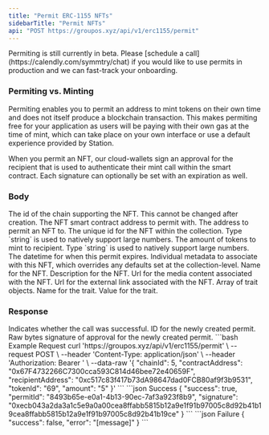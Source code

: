 ```yaml
---
title: "Permit ERC-1155 NFTs"
sidebarTitle: "Permit NFTs"
api: "POST https://groupos.xyz/api/v1/erc1155/permit"
---
```


<Note>
  Permiting is still currently in beta. Please [schedule a
  call](https://calendly.com/symmtry/chat) if you would like to use permits in
  production and we can fast-track your onboarding.
</Note>

### Permiting vs. Minting

Permiting enables you to permit an address to mint tokens on their own time and does not itself produce
a blockchain transaction. This makes permiting free for your application as users will be paying with their
own gas at the time of mint, which can take place on your own interface or use a default experience provided
by Station.

When you permit an NFT, our cloud-wallets sign an approval for the recipient that is used to authenticate
their mint call within the smart contract. Each signature can optionally be set with an expiration as well.

### Body

<ParamField body="chainId" type="number" required>
  The id of the chain supporting the NFT. This cannot be changed after creation.
</ParamField>

<ParamField body="contractAddress" type="string" required>
  The NFT smart contract address to permit with.
</ParamField>

<ParamField body="recipientAddress" type="string" required>
  The address to permit an NFT to.
</ParamField>

<ParamField body="tokenId" type="string" required>
  The unique id for the NFT within the collection. Type `string` is used to
  natively support large numbers.
</ParamField>

<ParamField body="amount" type="string" required>
  The amount of tokens to mint to recipient. Type `string` is used to natively
  support large numbers.
</ParamField>

<ParamField body="expiration" type="date" optional>
  The datetime for when this permit expires.
</ParamField>

<ParamField body="individualMetadata" type="object" optional>
  Individual metadata to associate with this NFT, which overrides any defaults
  set at the collection-level.
  <Expandable title="object">
    <ParamField body="name" type="string" required>
      Name for the NFT.
    </ParamField>
    <ParamField body="description" type="string" optional>
      Description for the NFT.
    </ParamField>
    <ParamField body="mediaUrl" type="string" required>
      Url for the media content associated with the NFT.
    </ParamField>
    <ParamField body="externalUrl" type="string" optional>
      Url for the external link associated with the NFT.
    </ParamField>
    <ParamField body="traits" type="object[]" optional>
      Array of trait objects.
      <Expandable title="object">
        <ParamField body="name" type="string" required>
          Name for the trait.
        </ParamField>
        <ParamField body="value" type="string" required>
          Value for the trait.
        </ParamField>
      </Expandable>
    </ParamField>
  </Expandable>
</ParamField>

### Response

<ResponseField name="success" type="boolean">
  Indicates whether the call was successful.
</ResponseField>
<ResponseField name="permitId" type="string">
  ID for the newly created permit.
</ResponseField>
<ResponseField name="signature" type="string">
  Raw bytes signature of approval for the newly created permit.
</ResponseField>

<RequestExample>
  ```bash Example Request
  curl 'https://groupos.xyz/api/v1/erc1155/permit' \
  --request POST \
  --header 'Content-Type: application/json' \
  --header 'Authorization: Bearer <token>' \
  --data-raw '{
      "chainId": 5,
      "contractAddress": "0x67F4732266C7300cca593C814d46bee72e40659F",
      "recipientAddress": "0xc517c83f417b73dA98647dad0FCB80af9f3b9531",
      "tokenId": "69",
      "amount": "5"
  }'
  ```
</RequestExample>

<ResponseExample>
  ```json Success
  {
    "success": true,
    "permitId": "8493b65e-e0a1-4b13-90ec-7af3a923f8b9",
    "signature": "0xecb043a2da3a1c5e9a0a00cea8ffabb5815b12a9e1f91b97005c8d92b41b19cea8ffabb5815b12a9e1f91b97005c8d92b41b19ce"
  }
  ```
  ```json Failure
  {
    "success": false,
    "error": "[message]"
  }
  ```
</ResponseExample>
